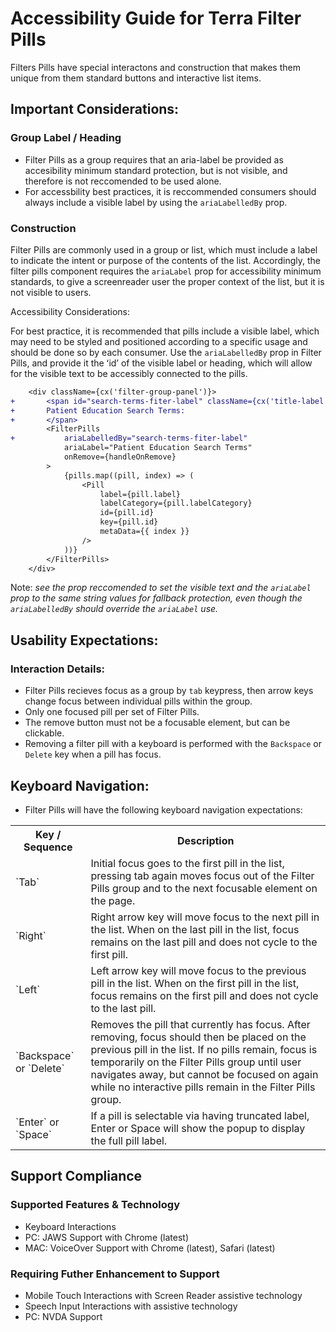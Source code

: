 
<Badge />

# Accessibility Guide for Terra Filter Pills

Filters Pills have special interactons and construction that makes them unique from them standard buttons and interactive list items.

## Important Considerations:

### Group Label / Heading

 - Filter Pills as a group requires that an aria-label be provided as accesibility minimum standard protection, but is not visible, and therefore is not
reccomended to be used alone.
 - For accessbility best practices, it is reccommended consumers should always include a visible label by using the `ariaLabelledBy` prop.

### Construction

Filter Pills are commonly used in a group or list, which must include a label to indicate the intent or purpose of the contents of the list.
Accordingly, the filter pills component requires the `ariaLabel` prop for accessibility minimum standards, to give a screenreader user the proper
context of the list, but it is not visible to users.


<Notice variant="important" ariaLevel="1">
Accessibility Considerations:

For best practice, it is recommended that pills include a visible label, which may need to be styled and positioned according to a specific
usage and should be done so by each consumer. Use the `ariaLabelledBy` prop in Filter Pills, and provide it the ʻidʼ of the visible label or
heading, which will allow for the visible text to be accessibly connected to the pills.

```diff
    <div className={cx('filter-group-panel')}>
+       <span id="search-terms-fiter-label" className={cx('title-label')}>
+       Patient Education Search Terms:
+       </span>
        <FilterPills
+           ariaLabelledBy="search-terms-fiter-label"
            ariaLabel="Patient Education Search Terms"
            onRemove={handleOnRemove}
        >
            {pills.map((pill, index) => (
                <Pill
                    label={pill.label}
                    labelCategory={pill.labelCategory}
                    id={pill.id}
                    key={pill.id}
                    metaData={{ index }}
                />
            ))}
        </FilterPills>
    </div>
```

Note: _see the prop reccomended to set the visible text and the `ariaLabel` prop to the same string values for fallback
protection, even though the `ariaLabelledBy` should override the `ariaLabel` use._
</Notice>

## Usability Expectations:

### Interaction Details:

- Filter Pills recieves focus as a group by `tab` keypress, then arrow keys change focus between individual pills within the group.
- Only one focused pill per set of Filter Pills.
- The remove button must not be a focusable element, but can be clickable.
- Removing a filter pill with a keyboard is performed with the `Backspace` or `Delete` key when a pill has focus.

## Keyboard Navigation:
- Filter Pills will have the following keyboard navigation expectations:

<table style={{ margin: "5px", border: "1px solid #0000", 'border-collapse': "collapse" }}>
  <tr>
    <th>Key / Sequence</th>
    <th>Description</th> 
  </tr>
  <tr>
    <td>`Tab`</td>
    <td>Initial focus goes to the first pill in the list, pressing tab again moves focus out of the Filter Pills group and to the next
    focusable element on the page.</td>
  </tr>
  <tr>
    <td>`Right`</td>
    <td>Right arrow key will move focus to the next pill in the list. When on the last pill in the list, focus remains on the last
    pill and does not cycle to the first pill.</td>
  </tr>
  <tr>
    <td>`Left`</td>
    <td>Left arrow key will move focus to the previous pill in the list. When on the first pill in the list, focus remains on the
    first pill and does not cycle to the last pill.</td>
  </tr>
  <tr>
    <td>`Backspace` or `Delete`</td>
    <td>Removes the pill that currently has focus. After removing, focus should then be placed on the previous pill in the
    list. If no pills remain, focus is temporarily on the Filter Pills group until user navigates away, but cannot be focused
    on again while no interactive pills remain in the Filter Pills group.</td>
  </tr>
  <tr>
    <td>`Enter` or `Space`</td>
    <td>If a pill is selectable via having truncated label, Enter or Space will show the popup to display the full pill label.</td>
  </tr>
</table>

## Support Compliance

### Supported Features & Technology
- Keyboard Interactions
- PC: JAWS Support with Chrome (latest)
- MAC: VoiceOver Support with Chrome (latest), Safari (latest)

### Requiring Futher Enhancement to Support
- Mobile Touch Interactions with Screen Reader assistive technology
- Speech Input Interactions with assistive technology
- PC: NVDA Support

